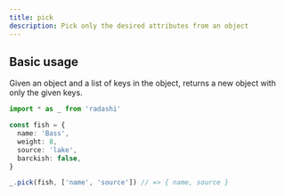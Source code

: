 ```yaml
---
title: pick
description: Pick only the desired attributes from an object
---
```


## Basic usage

Given an object and a list of keys in the object, returns a new object with only the given keys.

```ts
import * as _ from 'radashi'

const fish = {
  name: 'Bass',
  weight: 8,
  source: 'lake',
  barckish: false,
}

_.pick(fish, ['name', 'source']) // => { name, source }
```
